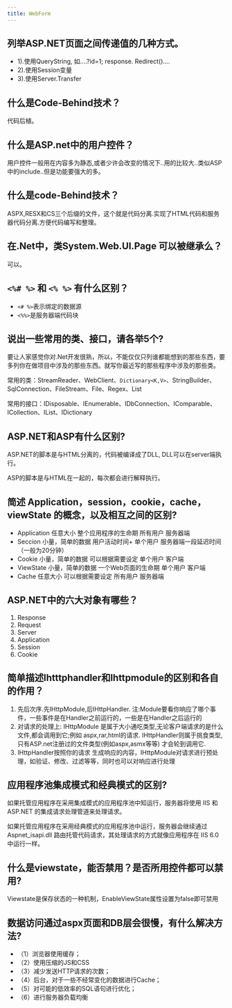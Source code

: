 ```yaml
---
title: WebForm
---
```



## 列举ASP.NET页面之间传递值的几种方式。

- 1).使用QueryString, 如....?id=1; response. Redirect()....
- 2).使用Session变量
- 3).使用Server.Transfer

## 什么是Code-Behind技术？

代码后植。

## 什么是ASP.net中的用户控件？

用户控件一般用在内容多为静态,或者少许会改变的情况下..用的比较大..类似ASP中的include..但是功能要强大的多。

## 什么是code-Behind技术？

ASPX,RESX和CS三个后缀的文件，这个就是代码分离.实现了HTML代码和服务器代码分离.方便代码编写和整理。

## 在.Net中，类System.Web.UI.Page 可以被继承么？

可以。

## `<%# %>` 和 `<% %>` 有什么区别？

- `<# %>`表示绑定的数据源
- `<%%>`是服务器端代码块

## 说出一些常用的类、接口，请各举5个?

要让人家感觉你对.Net开发很熟，所以，不能仅仅只列谁都能想到的那些东西，要多列你在做项目中涉及的那些东西。就写你最近写的那些程序中涉及的那些类。

常用的类：StreamReader、WebClient、`Dictionary<K,V>`、StringBuilder、SqlConnection、FileStream、File、Regex、List

常用的接口：IDisposable、IEnumerable、IDbConnection、IComparable、ICollection、IList、IDictionary

## ASP.NET和ASP有什么区别?

ASP.NET的脚本是与HTML分离的，代码被编译成了DLL, DLL可以在server端执行。

ASP的脚本是与HTML在一起的，每次都会进行解释执行。

## 简述 Application，session，cookie，cache，viewState 的概念，以及相互之间的区别?

- Application 任意大小 整个应用程序的生命期 所有用户 服务器端
- Seccion 小量，简单的数据 用户活动时间+ 单个用户 服务器端一段延迟时间（一般为20分钟）
- Cookie 小量，简单的数据 可以根据需要设定 单个用户 客户端
- ViewState 小量，简单的数据 一个Web页面的生命期 单个用户 客户端
- Cache 任意大小 可以根据需要设定 所有用户 服务器端

## ASP.NET中的六大对象有哪些？

1. Response
2. Request
3. Server
4. Application
5. Session
6. Cookie

## 简单描述Ihtttphandler和Ihttpmodule的区别和各自的作用？

1. 先后次序.先IHttpModule,后IHttpHandler. 注:Module要看你响应了哪个事件，一些事件是在Handler之前运行的，一些是在Handler之后运行的
2. 对请求的处理上:
   IHttpModule 是属于大小通吃类型,无论客户端请求的是什么文件,都会调用到它;例如 aspx,rar,html的请求.
   IHttpHandler则属于挑食类型,只有ASP.net注册过的文件类型(例如aspx,asmx等等) 才会轮到调用它.
3. IHttpHandler按照你的请求 生成响应的内容，IHttpModule对请求进行预处理，如验证、修改、过滤等等，同时也可以对响应进行处理

## 应用程序池集成模式和经典模式的区别?

如果托管应用程序在采用集成模式的应用程序池中知运行，服务器将使用 IIS 和 ASP.NET 的集成请求处理管道来处理请求。

如果托管应用程序在采用经典模式的应用程序池中运行，服务器会继续通过 Aspnet_isapi.dll 路由托管代码请求，其处理请求的方式就像应用程序在 IIS 6.0 中运行一样。

## 什么是viewstate，能否禁用？是否所用控件都可以禁用?

Viewstate是保存状态的一种机制，EnableViewState属性设置为false即可禁用

## 数据访问通过aspx页面和DB层会很慢，有什么解决方法?

- （1）浏览器使用缓存；
- （2）使用压缩的JS和CSS
- （3）减少发送HTTP请求的次数；
- （4）后台，对于一些不经常变化的数据进行Cache；
- （5）对可能的低效率的SQL语句进行优化；
- （6）进行服务器负载均衡

